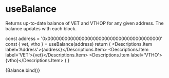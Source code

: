 
# useBalance

<Meta title="Hooks/useBalance" />

Returns up-to-date balance of VET and VTHOP for any given address. The balance updates with each block.


  const address = '0x0000000000000000000000000000000000000000'
  const { vet, vtho } = useBalance(address)
  return (
    <Descriptions bordered column={1}>
      <Descriptions.Item label='Address'>{address}</Descriptions.Item>
      <Descriptions.Item label='VET'>{vet}</Descriptions.Item>
      <Descriptions.Item label='VTHO'>{vtho}</Descriptions.Item>
    </Descriptions>
  )
}

<Canvas withSource="open">
  <Story name="balance">
    {Balance.bind()}
  </Story>
</Canvas>